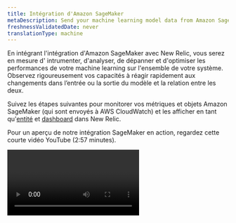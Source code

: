 ```yaml
---
title: Intégration d'Amazon SageMaker
metaDescription: Send your machine learning model data from Amazon SageMaker to New Relic to understand your model's performance.
freshnessValidatedDate: never
translationType: machine
---
```


En intégrant l&apos;intégration d&apos;Amazon SageMaker avec New Relic, vous serez en mesure d&apos; intrumenter, d&apos;analyser, de dépanner et d&apos;optimiser les performances de votre machine learning sur l&apos;ensemble de votre système. Observez rigoureusement vos capacités à réagir rapidement aux changements dans l’entrée ou la sortie du modèle et la relation entre les deux.

Suivez les étapes suivantes pour monitorer vos métriques et objets Amazon SageMaker (qui sont envoyés à AWS CloudWatch) et les afficher en tant qu&apos;[entité](/docs/new-relic-one/use-new-relic-one/core-concepts/what-entity-new-relic/) et [dashboard](/docs/query-your-data/explore-query-data/dashboards/introduction-dashboards/) dans New Relic.

Pour un aperçu de notre intégration SageMaker en action, regardez cette courte vidéo YouTube (2:57 minutes).

<Video id="U3ttUZhiuJ0" type="youtube" />

## Diffusez les métriques AWS CloudWatch vers New Relic [#set-up-cloudwatch]

Commencez à bénéficier du [monitoring des performances des modèles](/docs/alerts-applied-intelligence/mlops/get-started/intro-mlops/) d&amp;apos;entité New Relic en une seule étape simple (et seulement quelques minutes !) :

<Callout variant="important">
  Chaque métrique envoyée à CloudWatch est automatiquement envoyée à la table métrique de New Relic dans NRDB, selon le filtre espace de nommage. Vous pouvez toujours les interroger en utilisant NRQL:

  ```sql
  FROM Metric SELECT * WHERE aws.Namespace = '/aws/sagemaker/Endpoints' LIMIT MAX SINCE 1 WEEK AGO
  ```
</Callout>

### Option manuelle [#set-up-manual]

Suivez nos documents pour configurer [le flux de métriques CloudWatch](/docs/integrations/amazon-integrations/aws-integrations-list/aws-metric-stream).

### Option automatisée [#set-up-automated]

Vous pouvez automatiser la configuration avec le [code Terraform](https://github.com/newrelic-experimental/terraform-cloudwatch-metric-streams):

```hcl
module "example_usage" {
  source = "modules/nr-cloudwatch-metric-stream"

  name_suffix    = "suffix" # optional
  aws_account_id = "your-aws-account-id"

  newrelic_collector_endpoint = "newrelic-endpoint-url"
  newrelic_trusted_account_id = "12345678"
  newrelic_license_key        = "YOUR_INGEST_LICENSE_KEY"
}
```

Lors de l&apos;appel du module, veuillez écrire le `newrelic_collector_endpoint` correct :

* URL du point de terminaison HTTP - Centre de données américain : `https://aws-api.newrelic.com/cloudwatch-metrics/v1`
* URL du point de terminaison HTTP - Centre de données de l&apos;UE : `https://aws-api.eu01.nr-data.net/cloudwatch-metrics/v1`

Lorsque vous définissez le flux métrique, vous pouvez choisir de diffuser le flux métrique à partir de tout l&apos;espace de nommage, ou vous pouvez spécifier l&apos;espace de nommage.

<Callout variant="important">
  Vous pouvez afficher les métriques de chaque entité dans un dashboard créé automatiquement lorsque les métriques arrivent à New Relic.
</Callout>

## Monitorez vos données et votre modèle dans Amazon SageMaker et envoyez les métriques à CloudWatch [#model-monitor]

SageMaker monitore automatiquement les performances de votre point de terminaison et envoie des mesures statistiques à CloudWatch. Pour plus d&apos;informations, consultez [point de terminaison métriques CloudWatch](https://docs.aws.amazon.com/sagemaker/latest/dg/monitoring-cloudwatch.html).

Pour bénéficier davantage de l’intégration d’Amazon SageMaker, utilisez les outils de monitoring du modèle Amazon SageMaker. Vous devrez définir des tâches monitoring planifiées pour monitorer la qualité de vos modèles d&apos;apprentissage machine en production et envoyer des métriques à CloudWatch.

Le <DNT>**[Amazon SageMaker Model Monitor](https://docs.aws.amazon.com/sagemaker/latest/dg/model-monitor.html)**</DNT> fournit les types de monitoring suivants :

* [Monitorer Data Quality](https://docs.aws.amazon.com/sagemaker/latest/dg/model-monitor-data-quality.html): dérive du moniteur dans la qualité des données.

  * Exemple de bloc-notes : [moniteur de modèles Amazon SageMaker](https://sagemaker-examples.readthedocs.io/en/latest/sagemaker_model_monitor/introduction/SageMaker-ModelMonitoring.html)
  * espace de nommage: `aws/sagemaker/Endpoints/data-metrics`

* [Monitorer Model Quality](https://docs.aws.amazon.com/sagemaker/latest/dg/model-monitor-model-quality.html): dérive du moniteur dans les mesures de qualité du modèle, telles que la précision.

  * Exemple de bloc-notes : [moniteur de qualité des modèles Amazon SageMaker](https://sagemaker-examples.readthedocs.io/en/latest/sagemaker_model_monitor/model_quality/model_quality_churn_sdk.html)
  * espace de nommage: `aws/sagemaker/Endpoints/model-metrics`

* [Dérive du biais du moniteur pour les modèles en production](https://docs.aws.amazon.com/sagemaker/latest/dg/clarify-model-monitor-bias-drift.html): biais du moniteur dans les prédictions de votre modèle.

  * Exemple de bloc-notes : [monitoring de la dérive des biais et de la dérive d&apos;attribution des fonctionnalités Amazon SageMaker Clarify](https://sagemaker-examples.readthedocs.io/en/latest/sagemaker_model_monitor/fairness_and_explainability/SageMaker-Model-Monitor-Fairness-and-Explainability.html)
  * espace de nommage: `aws/sagemaker/Endpoints/bias-metrics`

* [Monitorer la dérive d&apos;attribution des fonctionnalités pour les modèles en production](https://docs.aws.amazon.com/sagemaker/latest/dg/clarify-model-monitor-feature-attribution-drift.html): monitorer la dérive dans l&amp;apos;attribution des fonctionnalités.

  * Exemple de bloc-notes : [monitoring de la dérive des biais et de la dérive d&apos;attribution des fonctionnalités Amazon SageMaker Clarify](https://sagemaker-examples.readthedocs.io/en/latest/sagemaker_model_monitor/fairness_and_explainability/SageMaker-Model-Monitor-Fairness-and-Explainability.html)
  * espace de nommage: `aws/sagemaker/Endpoints/explainability-metrics`

<InstallFeedback />

### Options avancées [#model-monitor-advanced]

Vous pouvez également publier des points de données métriques sur Amazon CloudWatch et définir l&apos;espace de nommage et l&apos;un des éléments ci-dessus à l&apos;aide de la [fonction`put_metric_data` ](https://boto3.amazonaws.com/v1/documentation/api/latest/reference/services/cloudwatch.html#CloudWatch.Client.put_metric_data).

Si vous utilisez votre propre algorithme pour le réglage des hyperparamètres, assurez-vous qu&apos;il envoie au moins une métrique en écrivant des données d&apos;évaluation dans `stderr` ou `stdout`. En savoir plus sur [la façon de définir des métriques dans le réglage automatique du modèle](https://docs.aws.amazon.com/sagemaker/latest/dg/automatic-model-tuning-define-metrics.html). Voir également l&amp;apos;exemple de bloc-notes [Développer, former, optimiser et déployer Scikit-Learn Random Forest](https://github.com/aws/amazon-sagemaker-examples/blob/master/sagemaker-python-sdk/scikit_learn_randomforest/Sklearn_on_SageMaker_end2end.ipynb).

## Explorez votre entité et votre dashboard [#explore-entities-dashboards]

Nous générons `aws-entities` (sous le domaine de l&amp;apos;entité MLOps) pour l&amp;apos;espace de nommage détaillé. Pour ces entités, vous pouvez obtenir des <InlinePopover type="dashboards" />et des vues prêts à l&amp;apos;emploi. Vous pouvez également créer votre propre dashboard pour afficher les métriques qui ne sont pas affichées dans le cadre des vues de l&amp;apos;entité.

<table>
  <thead>
    <tr>
      <th style={{ width: "350px" }}>
        Entité de New Relic
      </th>

      <th>
        espace de nommage
      </th>
    </tr>
  </thead>

  <tbody>
    <tr>
      <td>
        Point de terminaison du Machine Learning
      </td>

      <td>
        `/aws/sagemaker/Endpoints`, `AWS/SageMaker`
      </td>
    </tr>

    <tr>
      <td>
        Données du modèle d&apos;apprentissage machine
      </td>

      <td>
        `aws/sagemaker/Endpoints/data-metrics`
      </td>
    </tr>

    <tr>
      <td>
        Modèle d&apos;apprentissage machine
      </td>

      <td>
        `aws/sagemaker/Endpoints/model-metrics`, `aws/sagemaker/Endpoints/explainability-metrics`
      </td>
    </tr>
  </tbody>
</table>

Accédez à <DNT>**[one.newrelic.com &gt; All capabilities](https://one.newrelic.com/all-capabilities) &amp;gt; Model performance**</DNT> pour voir :

* Le dashboard des métriques du point de terminaison d&apos;une des entités Amazon SageMaker

<img title="Dashboard for the for the machine learning endpoint" alt="Dashboard for the machine learning endpoint" src="/images/model-performance-monitoring_screenshot-crop_amazon-sagemaker-dashboard.webp" />

* Le dashboard de l&apos;entité de données du modèle

<img title="Dashboard for the model data entity.png" alt="Dashboard for the model data entity" src="/images/model-performance-monitoring_screenshot-crop_amazon-sagemaker-model-data-entity.webp" />